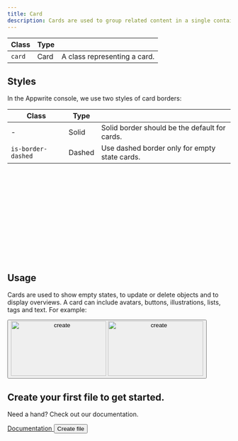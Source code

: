 ```yaml
---
title: Card
description: Cards are used to group related content in a single container. This can include text, images, lists, buttons, and other elements.
---
```


| Class  | Type |                             |
| ------ | ---- | --------------------------- |
| `card` | Card | A class representing a card. |

## Styles

In the Appwrite console, we use two styles of card borders:

| Class              | Type   |                                                         |
| ------------------ | ------ | ------------------------------------------------------- |
| -                  | Solid  | Solid border should be the default for cards.           |
| `is-border-dashed` | Dashed | Use dashed border only for empty state cards.           |

<Preview center>
  <article class="card" style="width: 300px; height: 100px;"></article>
  <article
    class="card is-border-dashed"
    style="width: 300px; height: 100px;"
  ></article>
</Preview>

## Usage

Cards are used to show empty states, to update or delete objects and to display overviews. A card can include avatars, buttons, illustrations, lists, tags and text. For example:

<Showcase>
  <article class="card u-grid u-cross-center u-min-width-100-percents u-flex-shrink-0 common-section">
    <div class="u-flex u-flex-vertical u-cross-center u-gap-24">
      <button type="button" aria-label="create {target}">
        <img
          class="u-only-light"
          src="/empty-light.svg"
          alt="create"
          aria-hidden="true"
          height="124"
          width="215"
        />
        <img
          class="u-only-dark"
          src="/empty-dark.svg"
          alt="create"
          aria-hidden="true"
          height="124"
          width="215"
        />
      </button>
      <div class="u-text-center">
        <h2 class="heading-level-7 u-trim-1">
          Create your first file to get started.
        </h2>
        <p class="body-text-2 u-margin-block-start-4">
          Need a hand? Check out our documentation.
        </p>
      </div>
      <div class="u-flex u-gap-16 u-main-center">
        <a
          disabled="false"
          href="https://appwrite.io/docs/storage#createFile"
          target="_blank"
          rel="noopener noreferrer"
          class="button is-text"
          aria-label="create {target}"
        >
          <span class="text">Documentation</span>
        </a>
        <button class="button is-secondary" type="button">
          <span class="text">Create file</span>
        </button>
      </div>
    </div>
  </article>
</Showcase>
